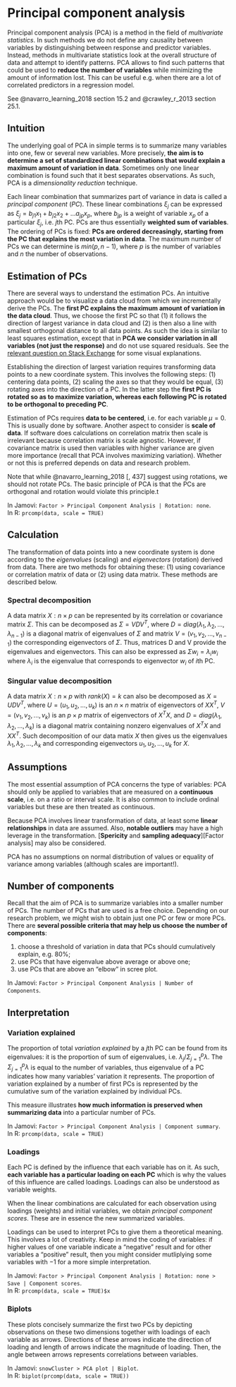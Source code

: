 # Principal component analysis

Principal component analysis (PCA) is a method in the field of *multivariate statistics*. In such methods we do not define any causality between variables by distinguishing between response and predictor variables. Instead, methods in multivariate statistics  look at the overall structure of data and attempt to identify patterns. PCA allows to find such patterns that could be used to **reduce the number of variables** while minimizing the amount of information lost. This can be useful e.g. when there are a lot of correlated predictors in a regression model.

See @navarro_learning_2018 section 15.2 and @crawley_r_2013 section 25.1.

## Intuition

The underlying goal of PCA in simple terms is to summarize many variables into one, few or several new variables. More precisely, **the aim is to determine a set of standardized linear combinations that would explain a maximum amount of variation in data**. Sometimes only one linear combination is found such that it best separates observations. As such, PCA is a *dimensionality reduction* technique. 

Each linear combination that summarizes part of variance in data is called a *principal component* (*PC*). These linear combinations $\xi_j$ can be expressed as  $\xi_j = b_{j1}x_1 + b_{j2}x_2+ ... a_{jp}x_p$, where $b_{jp}$ is a weight of variable $x_p$ of a particular $\xi_j$, i.e. $j$th PC. PCs are thus essentially **weighted sum of variables**. The ordering of PCs is fixed: **PCs are ordered decreasingly, starting from the PC that explains the most variation in data**. The maximum number of PCs we can determine is $min(p, n - 1)$, where $p$ is the number of variables and $n$ the number of observations.

## Estimation of PCs

There are several ways to understand the estimation PCs. An intuitive approach would be to visualize a data cloud from which we incrementally derive the PCs. The **first PC   explains the maximum amount of variation in the data cloud**. Thus, we choose the first PC so that (1) it follows the direction of largest variance in data cloud and (2) is then also a line with smallest orthogonal distance to all data points. As such the idea is similar to least squares estimation, except that in **PCA we consider variation in all variables (not just the response)** and do not use squared residuals. See the [relevant question on Stack Exchange](https://stats.stackexchange.com/questions/2691/making-sense-of-principal-component-analysis-eigenvectors-eigenvalues) for some visual explanations.

Establishing the direction of largest variation requires transforming data points to a new coordinate system. This involves the following steps: (1) centering data points, (2) scaling the axes so that they would be equal, (3) rotating axes into the direction of a  PC. In the latter step the **first PC is rotated so as to maximize variation, whereas each following PC is rotated to be orthogonal to preceding PC**. 

Estimation of PCs requires **data to be centered**, i.e. for each variable $\mu = 0$. This is usually done by software. Another aspect to consider is **scale of data**. If software does calculations on correlation matrix then scale is irrelevant because correlation matrix is scale agnostic. However, if covariance matrix is used then variables with higher variance are given more importance (recall that PCA involves maximizing variation). Whether or not this is preferred depends on data and research problem.

Note that while @navarro_learning_2018[, 437] suggest using rotations, we should not rotate PCs. The basic principle of PCA is that the PCs are orthogonal and rotation would violate this principle.t

In Jamovi: `Factor > Principal Component Analysis | Rotation: none`.  
In R: `prcomp(data, scale = TRUE)`

## Calculation

The transformation of data points into a new coordinate system is done according to the *eigenvalues* (scaling) and *eigenvectors* (rotation) derived from data. There are two methods for obtaining these: (1) using covariance or correlation matrix of data or (2) using data matrix. These methods are described below.

### Spectral decomposition

A data matrix $X : n \times p$ can be represented by its correlation or covariance matrix $\Sigma$.  This can be decomposed as $\Sigma = V D V^T$, where $D = diag(\lambda_1, \lambda_2, \dots, \lambda_{n-1})$ is a diagonal matrix of eigenvalues of $\Sigma$ and matrix $V = (v_1, v_2, ..., v_{n-1})$ the corresponding eigenvectors of $\Sigma$. Thus, matrices D and V provide the eigenvalues and eigenvectors. This can also be expressed as $\Sigma w_i = \lambda_i w_i$ where $\lambda_i$ is the eigenvalue that corresponds to eigenvector $w_i$ of $i$th PC. 

### Singular value decomposition

A data matrix $X : n \times p$ with $rank(X) = k$ can also be decomposed as $X = UDV^T$, where  $U = (u_1, u_2, \dots, u_k)$ is an $n \times n$ matrix of eigenvectors of $XX^T$, $V = (v_1, v_2, ..., v_k)$ is an $p \times p$ matrix of eigenvectors of $X^TX$, and $D = diag(\lambda_1, \lambda_2, \dots, \lambda_k)$ is a diagonal matrix containing nonzero eigenvalues of $X^TX$ and $XX^T$. Such decomposition of our data matix $X$ then gives us the eigenvalues $\lambda_1, \lambda_2, \dots, \lambda_k$ and corresponding eigenvectors $u_1, u_2, \dots, u_k$ for $X$. 

## Assumptions

The most essential assumption of PCA concerns the type of variables: PCA should only be applied to variables that are measured on a **continuous scale**, i.e. on a ratio or interval scale. It is also common to include ordinal variables but these are then treated as continuous.

Because PCA involves linear transformation of data, at least some **linear relationships** in data are assumed. Also, **notable outliers** may have a high leverage in the transformation. [**Spericity** and **sampling adequacy**][Factor analysis] may also be considered.

PCA has no assumptions on normal distribution of values or equality of variance among variables (although scales are important!).

## Number of components

Recall that the aim of PCA is to summarize variables into a smaller number of PCs. The number of PCs that are used is a free choice. Depending on our research problem, we might wish to obtain just one PC or few or more PCs. There are **several possible criteria that may help us choose the number of components**:

1. choose a threshold of variation in data that PCs should cumulatively explain, e.g. 80%; 
2. use PCs that have eigenvalue above average or above one; 
2. use PCs that are above an "elbow" in scree plot.

In Jamovi: `Factor > Principal Component Analysis | Number of Components`.

## Interpretation

### Variation explained

The proportion of total *variation explained* by a $j$th PC can be found from its eigenvalues: it is the proportion of sum of eigenvalues, i.e. $\lambda_j / \Sigma^p_{j=1} \lambda$. The $\Sigma^p_{j=1} \lambda$ is equal to the number of variables, thus eigenvalue of a PC indicates how many variables' variation it represents. The proportion of variation explained by a number of first PCs is represented by the cumulative sum of the variation explained by individual PCs. 

This measure illustrates **how much information is preserved when summarizing data** into a particular number of PCs.

In Jamovi: `Factor > Principal Component Analysis | Component summary`.  
In R: `prcomp(data, scale = TRUE)`

### Loadings

Each PC is defined by the influence that each variable has on it. As such, **each variable has a particular loading on each PC** which is why the values of this influence are called loadings. Loadings can also be understood as variable weights. 

When the linear combinations are calculated for each observation using loadings (weights) and initial variables, we obtain *principal component scores*. These are in essence the new summarized variables.

Loadings can be used to interpret PCs to give them a theoretical meaning. This involves a lot of creativity. Keep in mind the coding of variables: if higher values of one variable indicate a "negative" result and for other variables a "positive" result, then you might consider mutliplying some variables with $-1$ for a more simple interpretation.

In Jamovi: `Factor > Principal Component Analysis | Rotation: none > Save | Component scores`.  
In R: `prcomp(data, scale = TRUE)$x`

### Biplots

These plots concisely summarize the first two PCs by depicting observations on these two dimensions together with loadings of each variable as arrows. Directions of these arrows indicate the direction of loading and length of arrows indicate the magnitude of loading. Then, the angle between arrows represents correlations between variables.

In Jamovi: `snowCluster > PCA plot | Biplot`.  
In R: `biplot(prcomp(data, scale = TRUE))`
